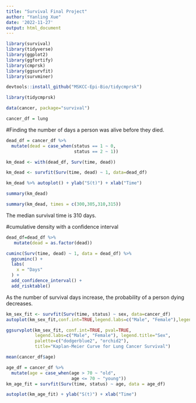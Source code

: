 ```yaml
---
title: "Survival Final Project"
author: "Yanling Xue"
date: '2022-11-27'
output: html_document
---
```


```r
library(survival)
library(tidyverse)
library(ggplot2)
library(ggfortify)
library(cmprsk)
library(ggsurvfit)
library(survminer)
```

```r
devtools::install_github("MSKCC-Epi-Bio/tidycmprsk")
```
```r
library(tidycmprsk)
```


```r
data(cancer, package="survival")

cancer_df = lung

```


#Finding the number of days a person was alive before they died.

```r
dead_df = cancer_df %>% 
  mutate(dead = case_when(status == 1 ~ 0,
                          status == 2 ~ 1)) 

km_dead <- with(dead_df, Surv(time, dead))

km_dead <- survfit(Surv(time, dead) ~ 1, data=dead_df)

km_dead %>% autoplot() + ylab("S(t)") + xlab("Time")

summary(km_dead)

summary(km_dead, times = c(300,305,310,315))

```

The median survival time is 310 days.

#cumulative density with a confidence interval
```r
dead_df=dead_df %>% 
   mutate(dead = as.factor(dead))

cuminc(Surv(time, dead) ~ 1, data = dead_df) %>% 
  ggcuminc() + 
  labs(
    x = "Days"
  ) + 
  add_confidence_interval() +
  add_risktable()
```
As the number of survival days increase, the probability of a person dying decreases.


```r
km_sex_fit <- survfit(Surv(time, status) ~ sex, data=cancer_df)
autoplot(km_sex_fit,conf.int=TRUE,legend.labs=c("Male", "Female"),legend.title="Sex") + ylab("S(t)") + xlab("Time") 

ggsurvplot(km_sex_fit, conf.int=TRUE, pval=TRUE, 
           legend.labs=c("Male", "Female"), legend.title="Sex",  
           palette=c("dodgerblue2", "orchid2"), 
           title="Kaplan-Meier Curve for Lung Cancer Survival")

```

```r
mean(cancer_df$age)
```


```r
age_df = cancer_df %>%
  mutate(age = case_when(age > 70 ~ "old",
                         age <= 70 ~ "young")) 
km_age_fit = survfit(Surv(time, status) ~ age, data = age_df)

autoplot(km_age_fit) + ylab("S(t)") + xlab("Time") 
```


